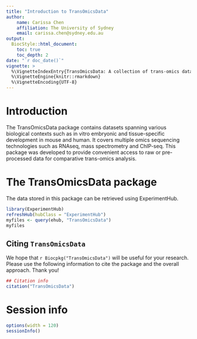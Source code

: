 ```yaml
---
title: "Introduction to TransOmicsData"
author: 
    name: Carissa Chen
    affiliation: The University of Sydney
    email: carissa.chen@sydney.edu.au
output:
  BiocStyle::html_document:
    toc: true
    toc_depth: 2
date: "`r doc_date()`"
vignette: >
  %\VignetteIndexEntry{TransOmicsData: A collection of trans-omics datasets across various biological systems}
  %\VignetteEngine{knitr::rmarkdown}
  %\VignetteEncoding{UTF-8}  
---
```


# Introduction

The TransOmicsData package contains datasets spanning various biological contexts such as in vitro embryonic and tissue-specific development in mouse and human. It covers multiple omics sequencing technologies such as RNAseq, mass spectrometry and ChIP-seq. This package was developed to provide convenient access to raw or pre-processed data for comparative trans-omics analysis.

# The TransOmicsData package

The data stored in this package can be retrieved using ExperimentHub.

```r
library(ExperimentHub)
refreshHub(hubClass = "ExperimentHub")
myfiles <- query(ehub, "TransOmicsData")
myfiles
```

## Citing `TransOmicsData`

We hope that `r Biocpkg("TransOmicsData")` will be useful for your research. Please use the following information to cite the package and the overall approach. Thank you!

```r
## Citation info
citation("TransOmicsData")
```

# Session info {.unnumbered}

```r
options(width = 120)
sessionInfo()
```
